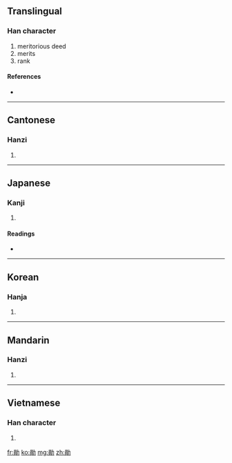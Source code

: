 {{also|勋|勲|勳}}
==Translingual==

===Han character===
{{Han char|rn=19|rad=力|as=10|sn=12|four=6482<sub>7</sub>|canj=口金大尸 (RCKS)}}

# meritorious deed
# merits
# rank

====References====
* {{Han ref|kx=0148.250|dkj=02402|dj=0335.050|hdz=10376.120|uh=52DB|ud=21211|bh=B3D4|bd=46036}}

----

==Cantonese==

===Hanzi===
{{yue-hanzi|jyut=|y=fan1|sim=勋}}

# {{defn|Cantonese|sort=力10}}

----

==Japanese==

===Kanji===
{{ja-kanji|grade=|rs=力10}}

# {{defn|Japanese}}

====Readings====
* {{ja-readings|on=[[くん]] (kun)|kun=[[いさお]] (isao)}}

----

==Korean==

===Hanja===
{{ko-hanja|hangeul=훈|rv=hun|mr=hun}}

# {{defn|Korean|sort=力10}}

----

==Mandarin==

===Hanzi===
{{cmn-hanzi|sim=勋|pin=[[xūn]] ([[xun1]])|wg=hsün<sup>1</sup>}}

# {{defn|Mandarin|sort=力10}}

----

==Vietnamese==

===Han character===
{{vi-hantu|[[huân]]|rs=力10}}

# {{defn|Vietnamese|sort=力10}}

[[fr:勛]]
[[ko:勛]]
[[mg:勛]]
[[zh:勛]]